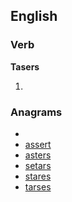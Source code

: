 ==English==

===Verb===
'''Tasers'''

# {{third-person singular of|[[Taser]]}}

===Anagrams===
* {{alphagram|aersst}}
* [[assert#English|assert]]
* [[asters#English|asters]]
* [[setars#English|setars]]
* [[stares#English|stares]]
* [[tarses#English|tarses]]